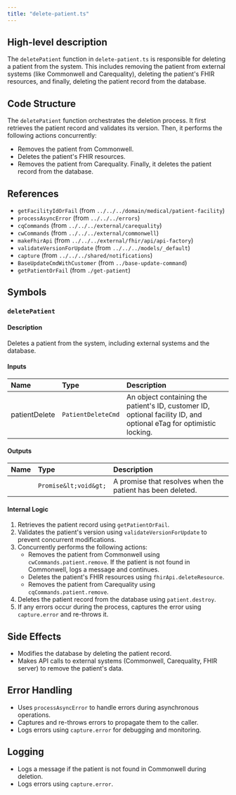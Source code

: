 ```yaml
---
title: "delete-patient.ts"
---
```


## High-level description
The `deletePatient` function in `delete-patient.ts` is responsible for deleting a patient from the system. This includes removing the patient from external systems (like Commonwell and Carequality), deleting the patient's FHIR resources, and finally, deleting the patient record from the database.

## Code Structure
The `deletePatient` function orchestrates the deletion process. It first retrieves the patient record and validates its version. Then, it performs the following actions concurrently:
- Removes the patient from Commonwell.
- Deletes the patient's FHIR resources.
- Removes the patient from Carequality.
Finally, it deletes the patient record from the database.

## References
- `getFacilityIdOrFail` (from `../../../domain/medical/patient-facility`)
- `processAsyncError` (from `../../../errors`)
- `cqCommands` (from `../../../external/carequality`)
- `cwCommands` (from `../../../external/commonwell`)
- `makeFhirApi` (from `../../../external/fhir/api/api-factory`)
- `validateVersionForUpdate` (from `../../../models/_default`)
- `capture` (from `../../../shared/notifications`)
- `BaseUpdateCmdWithCustomer` (from `../base-update-command`)
- `getPatientOrFail` (from `./get-patient`)

## Symbols
### `deletePatient`
#### Description
Deletes a patient from the system, including external systems and the database.

#### Inputs
| Name | Type | Description |
|:-----|:-----|:------------|
| patientDelete | `PatientDeleteCmd` | An object containing the patient's ID, customer ID, optional facility ID, and optional eTag for optimistic locking. |

#### Outputs
| Name | Type | Description |
|:-----|:-----|:------------|
|  | `Promise&lt;void&gt;` | A promise that resolves when the patient has been deleted. |

#### Internal Logic
1. Retrieves the patient record using `getPatientOrFail`.
2. Validates the patient's version using `validateVersionForUpdate` to prevent concurrent modifications.
3. Concurrently performs the following actions:
    - Removes the patient from Commonwell using `cwCommands.patient.remove`. If the patient is not found in Commonwell, logs a message and continues.
    - Deletes the patient's FHIR resources using `fhirApi.deleteResource`.
    - Removes the patient from Carequality using `cqCommands.patient.remove`.
4. Deletes the patient record from the database using `patient.destroy`.
5. If any errors occur during the process, captures the error using `capture.error` and re-throws it.

## Side Effects
- Modifies the database by deleting the patient record.
- Makes API calls to external systems (Commonwell, Carequality, FHIR server) to remove the patient's data.

## Error Handling
- Uses `processAsyncError` to handle errors during asynchronous operations.
- Captures and re-throws errors to propagate them to the caller.
- Logs errors using `capture.error` for debugging and monitoring.

## Logging
- Logs a message if the patient is not found in Commonwell during deletion.
- Logs errors using `capture.error`.
